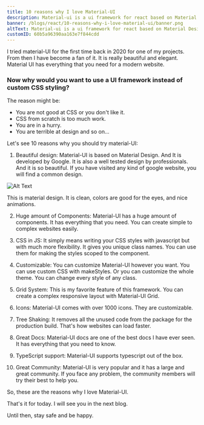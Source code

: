 ```yaml
---
title: 10 reasons why I love Material-UI
description: Material-ui is a ui framework for react based on Material Design which is developed by Google .
banner: /blogs/react/10-reasons-why-i-love-material-ui/banner.png
altText: Material-ui is a ui framework for react based on Material Design which is developed by Google .
customID: 60b5a96390aa163e7f844cdd
---
```


I tried material-UI for the first time back in 2020 for one of my projects. From then I have become a fan of it. It is really beautiful and elegant.  Material UI has everything that you need for a modern website.  

### Now why would you want to use a UI framework instead of custom CSS styling?

The reason might be: 

- You are not good at CSS or you don't like it.
- CSS from scratch is too much work.
- You are in a hurry.
- You are terrible at design and so on...

Let's see 10 reasons why you should try material-UI:

1. Beautiful design: Material-UI is based on Material Design. And It is developed by Google. It is also a well tested design by professionals. And it is so beautiful. If you have visited any kind of google website, you will find a common design. 
 
![Alt Text](https://dev-to-uploads.s3.amazonaws.com/uploads/articles/0bj13ymg0g98yxzieups.jpg)

This is material design. It is clean, colors are good for the eyes, and nice animations.

2. Huge amount of Components: Material-UI has a huge amount of components. It has everything that you need. You can create simple to complex websites easily.

3. CSS in JS: It simply means writing your CSS styles with javascript but with much more flexibility. It gives you unique class names. You can use them for making the styles scoped to the component.

4. Customizable: You can customize Material-UI however you want. You can use custom CSS with makeStyles. Or you can customize the whole theme. You can change every style of any class.

5. Grid System: This is my favorite feature of this framework. You can create a complex responsive layout with Material-UI Grid.

6. Icons: Material-UI comes with over 1000 icons. They are customizable.

7. Tree Shaking: It removes all the unused code from the package for the production build. That's how websites can load faster.

8. Great Docs: Material-UI docs are one of the best docs I have ever seen. It has everything that you need to know.

9. TypeScript support: Material-UI supports typescript out of the box. 

10. Great Community: Material-UI is very popular and it has a large and great community. If you face any problem, the community members will try their best to help you.

So, these are the reasons why I love Material-UI.

That's it for today. I will see you in the next blog.

Until then, stay safe and be happy.

